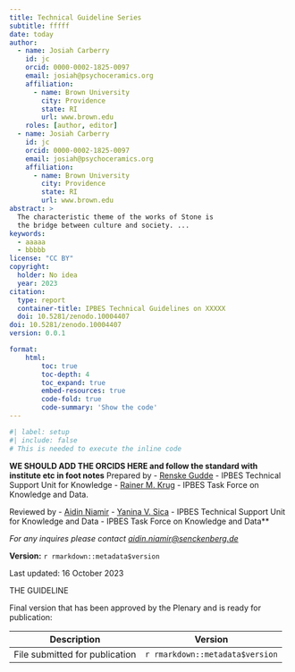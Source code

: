 ```yaml
---
title: Technical Guideline Series
subtitle: fffff
date: today
author:
  - name: Josiah Carberry
    id: jc
    orcid: 0000-0002-1825-0097
    email: josiah@psychoceramics.org
    affiliation: 
      - name: Brown University
        city: Providence
        state: RI
        url: www.brown.edu
    roles: [author, editor]
  - name: Josiah Carberry
    id: jc
    orcid: 0000-0002-1825-0097
    email: josiah@psychoceramics.org
    affiliation: 
      - name: Brown University
        city: Providence
        state: RI
        url: www.brown.edu
abstract: > 
  The characteristic theme of the works of Stone is 
  the bridge between culture and society. ...
keywords:
  - aaaaa
  - bbbbb
license: "CC BY"
copyright: 
  holder: No idea
  year: 2023
citation: 
  type: report
  container-title: IPBES Technical Guidelines on XXXXX
  doi: 10.5281/zenodo.10004407
doi: 10.5281/zenodo.10004407
version: 0.0.1

format:
    html:
        toc: true
        toc-depth: 4
        toc_expand: true
        embed-resources: true
        code-fold: true
        code-summary: 'Show the code'
---
```


```r
#| label: setup
#| include: false
# This is needed to execute the inline code
```

**WE SHOULD ADD THE ORCIDS HERE and follow the standard with institute etc in foot notes**
Prepared by 
- [Renske Gudde](mailto:xxx@yyy.zz) - IPBES Technical Support Unit for Knowledge 
- [Rainer M. Krug](mailto:xxx@yyy.zz) - IPBES Task Force on Knowledge and Data. 

Reviewed by 
- [Aidin Niamir](mailto:xxx@yyy.zz)
- [Yanina V. Sica](mailto:xxx@yyy.zz) - IPBES Technical Support Unit for Knowledge and Data
- IPBES Task Force on Knowledge and Data** 

*For any inquires please contact [aidin.niamir\@senckenberg.de](mailto:aidin.niamir@senckenberg.de)* 

**Version:** `r rmarkdown::metadata$version`

Last updated: 16 October 2023


THE GUIDELINE

Final version that has been approved by the Plenary and is ready for publication:

| Description | Version |
| --- | --- |
| File submitted for publication | `r rmarkdown::metadata$version` |